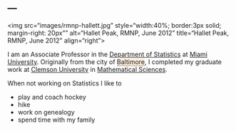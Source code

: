 ---
---
<link rel="stylesheet" href="styles.css" type="text/css">

 <img src="images/rmnp-hallett.jpg" style="width:40%; border:3px solid; margin-right: 20px"" alt="Hallet Peak, RMNP, June 2012" title="Hallet Peak, RMNP, June 2012" align="right">
 
I am an Associate Professor in the <a href="http://www.miamioh.edu/cas/academics/departments/statistics/">Department of Statistics</a> at <a href="http://miamioh.edu/index.html">Miami University</a>. Originally from the city of <span class="dropt" title="">Baltimore<span><img src="images/bmore_night.jpg"/><br/></span></span>, I completed my graduate work at <a href="http://www.clemson.edu/">Clemson University</a> in <a href="https://www.clemson.edu/science/departments/math-stat/">Mathematical Sciences</a>. 


When not working on Statistics I like to

* play and coach hockey
* hike
* work on genealogy 
* spend time with my family


<style type="text/css">
<!-- 
/* properties for class dropv */
.dropv, .dropv ul {padding: 0; margin: 0; list-style: none;}
.dropv a {display: inline; width: 170px;}
.dropv li {float: left; padding: 0px 8px 2px 0px;}  /* all list items */
.dropv li ul {position: absolute; background: #993399; 
  padding: 0px 0px 0px 4px; width: 170px; left: -9999px;} /* second-level lists */
.dropv li:hover ul {left: auto; } /* nest list under hovered list items */
.dropv li ul li a {color: #ffffff; text-decoration: none; display: block;}
.dropv li ul li a:hover {color: yellow; background:#663399;} /* Action for drop-down list */

/* properties for class dropt */
 /* usage: <span class="dropt" title="">HTML text<span style="width:500px;">Pop-up text</span></span> */
 /* usage: <span class="dropt" title="">HTML text<span><img src="example.jpg"/></span></span> */
span.dropt {border-bottom: thin dotted; background: #ffeedd;}
span.dropt:hover {text-decoration: none; background: #ffffff; z-index: 6; }
span.dropt span {position: absolute; left: -9999px;
  margin: 20px 0 0 0px; padding: 3px 3px 3px 3px;
  border-style:solid; border-color:black; border-width:1px; z-index: 6;}
span.dropt:hover span {left: 2%; background: #ffffff;} 
span.dropt span {position: absolute; left: -9999px;
  margin: 4px 0 0 0px; padding: 3px 3px 3px 3px; 
  border-style:solid; border-color:black; border-width:1px;}
span.dropt:hover span {margin: 20px 0 0 170px; background: #ffffff; z-index:6;} 

span.imgswap {background-image:url("../img/mmeFloraSm.jpg"); 
  background-repeat: no-repeat; display:block;}
span.imgswap:hover img {visibility:hidden;} 
-->
</style>